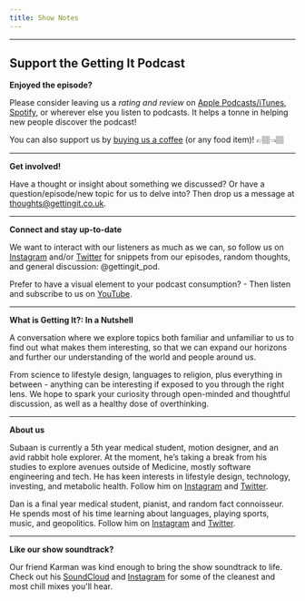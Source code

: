 ```yaml
---
title: Show Notes
---
```


---

## Support the Getting It Podcast

**Enjoyed the episode?**

Please consider leaving us a _rating and review_ on [Apple Podcasts/iTunes](https://podcasts.apple.com/podcast/getting-it/id1527023437), [Spotify](https://open.spotify.com/show/53u8uvIyxnrYzxOIKAqSTI?si=6ed7d6eaf55d46f6&nd=1), or wherever else you listen to podcasts. It helps a tonne in helping new people discover the podcast!

You can also support us by [buying us a coffee](https://www.buymeacoffee.com/gettingit) (or any food item)! 👉🏽👈🏽

---

**Get involved!**

Have a thought or insight about something we discussed? Or have a question/episode/new topic for us to delve into? Then drop us a message at [thoughts@gettingit.co.uk](mailto:thoughts@gettingit.co.uk).

---

**Connect and stay up-to-date**

We want to interact with our listeners as much as we can, so follow us on [Instagram](https://instagram.com/gettingit_pod) and/or [Twitter](https://twitter.com/gettingit_pod) for snippets from our episodes, random thoughts, and general discussion: @gettingit_pod.

Prefer to have a visual element to your podcast consumption? - Then listen and subscribe to us on [YouTube](https://www.youtube.com/channel/UCCxSzkRM86gx8CJIUK0W7_w).

---

**What is Getting It?: In a Nutshell**

A conversation where we explore topics both familiar and unfamiliar to us to find out what makes them interesting, so that we can expand our horizons and further our understanding of the world and people around us.

From science to lifestyle design, languages to religion, plus everything in between - anything can be interesting if exposed to you through the right lens. We hope to spark your curiosity through open-minded and thoughtful discussion, as well as a healthy dose of overthinking.

---

**About us**

Subaan is currently a 5th year medical student, motion designer, and an avid rabbit hole explorer. At the moment, he’s taking a break from his studies to explore avenues outside of Medicine, mostly software engineering and tech.
He has keen interests in lifestyle design, technology, investing, and metabolic health. Follow him on [Instagram](https://instagram.com/subaanqasim) and [Twitter](https://twitter.com/subaanqasim).

Dan is a final year medical student, pianist, and random fact connoisseur. He spends most of his time learning about languages, playing sports, music, and geopolitics. Follow him on [Instagram](https://instagram.com/danredfearn) and [Twitter](https://twitter.com/dan_redfearn).

---

**Like our show soundtrack?**

Our friend Karman was kind enough to bring the show soundtrack to life. Check out his [SoundCloud](https://soundcloud.com/karmanb) and [Instagram](https://www.instagram.com/karmanb_/) for some of the cleanest and most chill mixes you'll hear.
